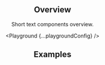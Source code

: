 


<Header
  pageTitle="Text"
  overview="Various specialised text components, from regular paragraphs to headlings and links."
/>

<Section>

## Overview

Short text components overview.

<Playground {...playgroundConfig} />

</Section>

<Section>

## Examples

<Example title="Basic paragraph" path="text/paragraph">
  <Paragraph />
</Example>

<Example title="Simple link" path="text/link">
  <Link />
</Example>

</Section>
